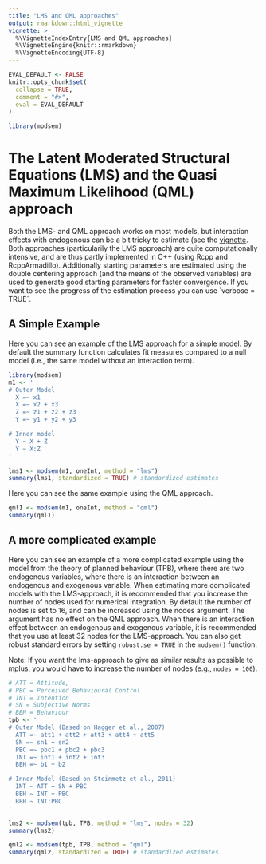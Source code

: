```yaml
---
title: "LMS and QML approaches"
output: rmarkdown::html_vignette
vignette: >
  %\VignetteIndexEntry{LMS and QML approaches}
  %\VignetteEngine{knitr::rmarkdown}
  %\VignetteEncoding{UTF-8}
---
```


```r
EVAL_DEFAULT <- FALSE
knitr::opts_chunk$set(
  collapse = TRUE,
  comment = "#>",
  eval = EVAL_DEFAULT
)
```

```r
library(modsem)
```
# The Latent Moderated Structural Equations (LMS) and the Quasi Maximum Likelihood (QML) approach 
Both the LMS- and QML approach works on most models, but interaction effects with 
endogenous can be a bit tricky to estimate (see the [vignette](https://kss2k.github.io/intro_modsem/articles/interaction_two_etas.html). 
Both approaches (particularily the LMS approach) are quite computationally intensive, and are thus partly implemented in C++ (using Rcpp and RcppArmadillo). 
Additionally starting parameters are estimated using the double centering approach (and the means of the observed variables) 
are used to generate good starting parameters for faster convergence. If you want to see the progress of the estimation process you can use ´verbose = TRUE´.

## A Simple Example
Here you can see an example of the LMS approach for a simple model. 
By default the summary function calculates fit measures compared to a null model (i.e., the same model without an interaction term).

```r
library(modsem)
m1 <- '
# Outer Model
  X =~ x1
  X =~ x2 + x3
  Z =~ z1 + z2 + z3
  Y =~ y1 + y2 + y3

# Inner model
  Y ~ X + Z
  Y ~ X:Z
'

lms1 <- modsem(m1, oneInt, method = "lms")
summary(lms1, standardized = TRUE) # standardized estimates 
```

Here you can see the same example using the QML approach. 

```r
qml1 <- modsem(m1, oneInt, method = "qml")
summary(qml1)
```

## A more complicated example
Here you can see an example of a more complicated example using the model from the
theory of planned behaviour (TPB), where there are two endogenous variables, 
where there is an interaction between an endogenous and exogenous variable. 
When estimating more complicated models with the LMS-approach, 
it is recommended that you increase the number of 
nodes used for numerical integration. By default the number of nodes is set to 16,
and can be increased using the nodes argument. The argument has no effect on the QML approach.
When there is an interaction effect between an endogenous and exogenous variable, 
it is recommended that you use at least 32 nodes for the LMS-approach.
You can also get robust standard errors by setting `robust.se = TRUE` in the 
`modsem()` function.

Note: If you want the lms-approach to give as similar results as possible to
mplus, you would have to increase the number of nodes (e.g., `nodes = 100`).

```r
# ATT = Attitude, 
# PBC = Perceived Behavioural Control 
# INT = Intention 
# SN = Subjective Norms
# BEH = Behaviour
tpb <- ' 
# Outer Model (Based on Hagger et al., 2007)
  ATT =~ att1 + att2 + att3 + att4 + att5
  SN =~ sn1 + sn2
  PBC =~ pbc1 + pbc2 + pbc3
  INT =~ int1 + int2 + int3
  BEH =~ b1 + b2

# Inner Model (Based on Steinmetz et al., 2011)
  INT ~ ATT + SN + PBC
  BEH ~ INT + PBC 
  BEH ~ INT:PBC  
'

lms2 <- modsem(tpb, TPB, method = "lms", nodes = 32)
summary(lms2)

qml2 <- modsem(tpb, TPB, method = "qml")
summary(qml2, standardized = TRUE) # standardized estimates
```

